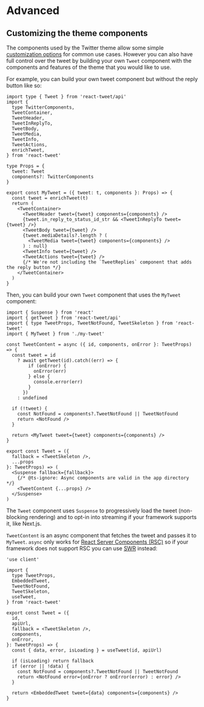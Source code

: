 # Advanced

## Customizing the theme components

The components used by the Twitter theme allow some simple [customization options](/twitter-theme/api-reference#custom-tweet-components) for common use cases. However you can also have full control over the tweet by building your own `Tweet` component with the components and features of the theme that you would like to use.

For example, you can build your own tweet component but without the reply button like so:

```tsx filename="my-tweet.tsx" copy
import type { Tweet } from 'react-tweet/api'
import {
  type TwitterComponents,
  TweetContainer,
  TweetHeader,
  TweetInReplyTo,
  TweetBody,
  TweetMedia,
  TweetInfo,
  TweetActions,
  enrichTweet,
} from 'react-tweet'

type Props = {
  tweet: Tweet
  components?: TwitterComponents
}

export const MyTweet = ({ tweet: t, components }: Props) => {
  const tweet = enrichTweet(t)
  return (
    <TweetContainer>
      <TweetHeader tweet={tweet} components={components} />
      {tweet.in_reply_to_status_id_str && <TweetInReplyTo tweet={tweet} />}
      <TweetBody tweet={tweet} />
      {tweet.mediaDetails?.length ? (
        <TweetMedia tweet={tweet} components={components} />
      ) : null}
      <TweetInfo tweet={tweet} />
      <TweetActions tweet={tweet} />
      {/* We're not including the `TweetReplies` component that adds the reply button */}
    </TweetContainer>
  )
}
```

Then, you can build your own `Tweet` component that uses the `MyTweet` component:

```tsx filename="tweet.tsx" copy
import { Suspense } from 'react'
import { getTweet } from 'react-tweet/api'
import { type TweetProps, TweetNotFound, TweetSkeleton } from 'react-tweet'
import { MyTweet } from './my-tweet'

const TweetContent = async ({ id, components, onError }: TweetProps) => {
  const tweet = id
    ? await getTweet(id).catch((err) => {
        if (onError) {
          onError(err)
        } else {
          console.error(err)
        }
      })
    : undefined

  if (!tweet) {
    const NotFound = components?.TweetNotFound || TweetNotFound
    return <NotFound />
  }

  return <MyTweet tweet={tweet} components={components} />
}

export const Tweet = ({
  fallback = <TweetSkeleton />,
  ...props
}: TweetProps) => (
  <Suspense fallback={fallback}>
    {/* @ts-ignore: Async components are valid in the app directory */}
    <TweetContent {...props} />
  </Suspense>
)
```

The `Tweet` component uses `Suspense` to progressively load the tweet (non-blocking rendering) and to opt-in into streaming if your framework supports it, like Next.js.

`TweetContent` is an async component that fetches the tweet and passes it to `MyTweet`. `async` only works for [React Server Components (RSC)](https://react.dev/blog/2023/03/22/react-labs-what-we-have-been-working-on-march-2023#react-server-components) so if your framework does not support RSC you can use [SWR](https://swr.vercel.app/) instead:

```tsx filename="tweet.tsx" copy
'use client'

import {
  type TweetProps,
  EmbeddedTweet,
  TweetNotFound,
  TweetSkeleton,
  useTweet,
} from 'react-tweet'

export const Tweet = ({
  id,
  apiUrl,
  fallback = <TweetSkeleton />,
  components,
  onError,
}: TweetProps) => {
  const { data, error, isLoading } = useTweet(id, apiUrl)

  if (isLoading) return fallback
  if (error || !data) {
    const NotFound = components?.TweetNotFound || TweetNotFound
    return <NotFound error={onError ? onError(error) : error} />
  }

  return <EmbeddedTweet tweet={data} components={components} />
}
```
